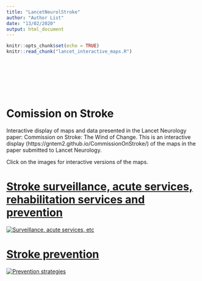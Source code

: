 ```yaml
---
title: "LancetNeurolStroke"
author: "Author List"
date: "13/02/2020"
output: html_document
---
```


```r
knitr::opts_chunk$set(echo = TRUE)
knitr::read_chunk("lancet_interactive_maps.R")
```
```r

```

```r

```
```r

```
```r

```
```r

```
```r

```
```r

```

# Comission on Stroke

Interactive display of maps and data presented in the Lancet Neurology paper: Commission on Stroke: The Wind of Change. This is an interactive display (https://gntem2.github.io/CommissionOnStroke/) of the maps in the paper submitted to Lancet Neurology.

Click on the images for interactive versions of the maps.

# [Stroke surveillance, acute services, rehabilitation services and prevention](./worldstrokemap1.html)

[![Surveillance, acute services, etc](./wsm1.png)](./worldstrokemap1.html)

# [Stroke prevention](./worldstrokemap2.html)

[![Prevention strategies](./wsm2.png)](./worldstrokemap2.html)
